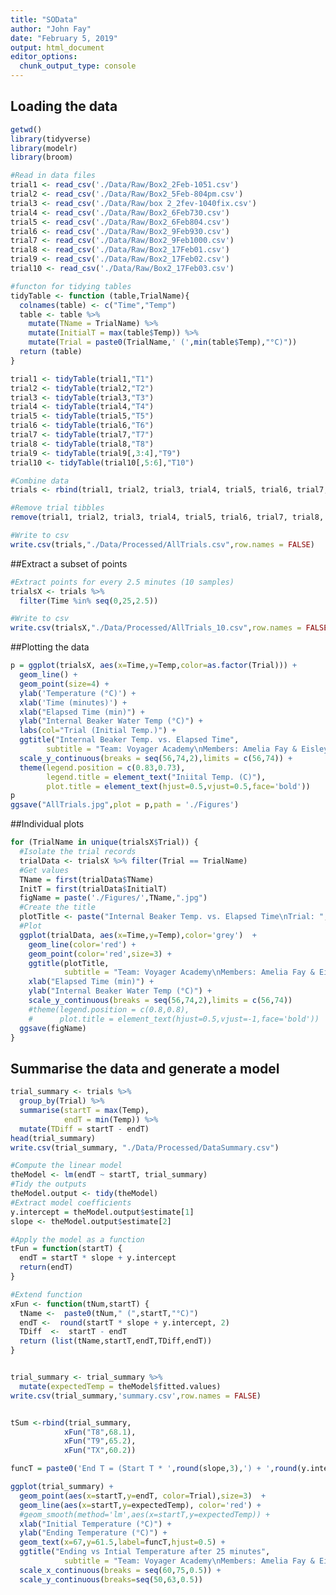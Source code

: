```yaml
---
title: "SOData"
author: "John Fay"
date: "February 5, 2019"
output: html_document
editor_options: 
  chunk_output_type: console
---
```

## Loading the data
```r
getwd()
library(tidyverse)
library(modelr)
library(broom)

#Read in data files
trial1 <- read_csv('./Data/Raw/Box2_2Feb-1051.csv')
trial2 <- read_csv('./Data/Raw/Box2_5Feb-804pm.csv')
trial3 <- read_csv('./Data/Raw/box 2_2fev-1040fix.csv')
trial4 <- read_csv('./Data/Raw/Box2_6Feb730.csv')
trial5 <- read_csv('./Data/Raw/Box2_6Feb804.csv')
trial6 <- read_csv('./Data/Raw/Box2_9Feb930.csv')
trial7 <- read_csv('./Data/Raw/Box2_9Feb1000.csv')
trial8 <- read_csv('./Data/Raw/Box2_17Feb01.csv')
trial9 <- read_csv('./Data/Raw/Box2_17Feb02.csv')
trial10 <- read_csv('./Data/Raw/Box2_17Feb03.csv')

#functon for tidying tables
tidyTable <- function (table,TrialName){
  colnames(table) <- c("Time","Temp")
  table <- table %>% 
    mutate(TName = TrialName) %>% 
    mutate(InitialT = max(table$Temp)) %>% 
    mutate(Trial = paste0(TrialName,' (',min(table$Temp),"°C)"))
  return (table)
}

trial1 <- tidyTable(trial1,"T1")
trial2 <- tidyTable(trial2,"T2")
trial3 <- tidyTable(trial3,"T3")
trial4 <- tidyTable(trial4,"T4")
trial5 <- tidyTable(trial5,"T5")
trial6 <- tidyTable(trial6,"T6")
trial7 <- tidyTable(trial7,"T7")
trial8 <- tidyTable(trial8,"T8")
trial9 <- tidyTable(trial9[,3:4],"T9")
trial10 <- tidyTable(trial10[,5:6],"T10")

#Combine data
trials <- rbind(trial1, trial2, trial3, trial4, trial5, trial6, trial7, trial8, trial9, trial10)

#Remove trial tibbles
remove(trial1, trial2, trial3, trial4, trial5, trial6, trial7, trial8, trial9, trial10)

#Write to csv
write.csv(trials,"./Data/Processed/AllTrials.csv",row.names = FALSE)

```

##Extract a subset of points
```r
#Extract points for every 2.5 minutes (10 samples)
trialsX <- trials %>% 
  filter(Time %in% seq(0,25,2.5))

#Write to csv
write.csv(trialsX,"./Data/Processed/AllTrials_10.csv",row.names = FALSE)
```

##Plotting the data
```r
p = ggplot(trialsX, aes(x=Time,y=Temp,color=as.factor(Trial))) + 
  geom_line() + 
  geom_point(size=4) + 
  ylab('Temperature (°C)') +
  xlab('Time (minutes)') +
  xlab("Elapsed Time (min)") + 
  ylab("Internal Beaker Water Temp (°C)") + 
  labs(col="Trial (Initial Temp.)") + 
  ggtitle("Internal Beaker Temp. vs. Elapsed Time",
        subtitle = "Team: Voyager Academy\nMembers: Amelia Fay & Eisley Jantz") +
  scale_y_continuous(breaks = seq(56,74,2),limits = c(56,74)) +
  theme(legend.position = c(0.83,0.73),
        legend.title = element_text("Iniital Temp. (C)"),
        plot.title = element_text(hjust=0.5,vjust=0.5,face='bold'))
p
ggsave("AllTrials.jpg",plot = p,path = './Figures')
```

##Individual plots
```r
for (TrialName in unique(trialsX$Trial)) {
  #Isolate the trial records
  trialData <- trialsX %>% filter(Trial == TrialName)
  #Get values
  TName = first(trialData$TName)
  InitT = first(trialData$InitialT)
  figName = paste('./Figures/',TName,".jpg")
  #Create the title
  plotTitle <- paste("Internal Beaker Temp. vs. Elapsed Time\nTrial: ",TName, ", Initial Temp: ",InitT, '°C')
  #Plot
  ggplot(trialData, aes(x=Time,y=Temp),color='grey')  +
    geom_line(color='red') + 
    geom_point(color='red',size=3) +
    ggtitle(plotTitle,
            subtitle = "Team: Voyager Academy\nMembers: Amelia Fay & Eisley Jantz") +
    xlab("Elapsed Time (min)") + 
    ylab("Internal Beaker Water Temp (°C)") + 
    scale_y_continuous(breaks = seq(56,74,2),limits = c(56,74)) 
    #theme(legend.position = c(0.8,0.8),
    #      plot.title = element_text(hjust=0.5,vjust=-1,face='bold'))
  ggsave(figName)
} 
```

## Summarise the data and generate a model
```r
trial_summary <- trials %>% 
  group_by(Trial) %>% 
  summarise(startT = max(Temp),
            endT = min(Temp)) %>% 
  mutate(TDiff = startT - endT)
head(trial_summary)
write.csv(trial_summary, "./Data/Processed/DataSummary.csv")
```

```r
#Compute the linear model
theModel <- lm(endT ~ startT, trial_summary)
#Tidy the outputs
theModel.output <- tidy(theModel)
#Extract model coefficients
y.intercept = theModel.output$estimate[1]
slope <- theModel.output$estimate[2]

#Apply the model as a function
tFun = function(startT) {
  endT = startT * slope + y.intercept
  return(endT)
}

#Extend function
xFun <- function(tNum,startT) {
  tName <-  paste0(tNum," (",startT,"°C)")
  endT <-  round(startT * slope + y.intercept, 2)
  TDiff  <-  startT - endT
  return (list(tName,startT,endT,TDiff,endT))
}


trial_summary <- trial_summary %>% 
  mutate(expectedTemp = theModel$fitted.values) 
write.csv(trial_summary,'summary.csv',row.names = FALSE)


tSum <-rbind(trial_summary,
            xFun("T8",68.1),
            xFun("T9",65.2),
            xFun("TX",60.2))
```

```r
funcT = paste0('End T = (Start T * ',round(slope,3),') + ',round(y.intercept,3))

ggplot(trial_summary) + 
  geom_point(aes(x=startT,y=endT, color=Trial),size=3)  + 
  geom_line(aes(x=startT,y=expectedTemp), color='red') +
  #geom_smooth(method='lm',aes(x=startT,y=expectedTemp)) + 
  xlab("Initial Temperature (°C)") +
  ylab("Ending Temperature (°C)") +
  geom_text(x=67,y=61.5,label=funcT,hjust=0.5) +
  ggtitle("Ending vs Intial Temperature after 25 minutes",
            subtitle = "Team: Voyager Academy\nMembers: Amelia Fay & Eisley Jantz") + 
  scale_x_continuous(breaks = seq(60,75,0.5)) +
  scale_y_continuous(breaks=seq(50,63,0.5))

```

